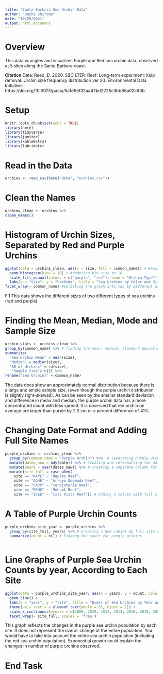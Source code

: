 ```yaml
---
title: "Santa Barbara Sea Urchin Data"
author: "Sachi Shiroma"
date: "10/29/2021"
output: html_document
---
```

# Overview
This data wrangles and visualizes Purple and Red sea urchin data, observed at 5 sites along the Santa Barbara coast.

**Citation**
Data: Reed, D. 2020. SBC LTER: Reef: Long-term experiment: Kelp removal: Urchin size frequency distribution ver 20. Environmental Data Initiative. https://doi.org/10.6073/pasta/5a1e9ef03aa47bd2225c0bb98a02a63b. 

# Setup
```r
knitr::opts_chunk$set(echo = TRUE)
library(here)
library(tidyverse)
library(janitor)
library(kableExtra)
library(lubridate)
```

# Read in the Data
```r
urchins <- read_csv(here("data", "urchins.csv"))
```

# Clean the Names 
```r
urchins_clean <- urchins %>% 
clean_names()
```


# Histogram of Urchin Sizes, Separated by Red and Purple Urchins
```r
ggplot(data = urchins_clean, aes(x = size, fill = common_name)) + #assingning graph values
  geom_histogram(bins = 10) + #reducing bin size to 10
  scale_fill_manual(values = c("purple", "red"), name = "Urchin Type") + #assigning names for the key
  labs(x = "Size", y = "Urchins", title = "Sea Urchins by Color and Size" )+ #creating titles
facet_wrap(~ common_name) #splitting the graph into two by different urchins

```

F.1 This data shows the different sizes of two different types of sea urchins (red and purple).

# Finding the Mean, Median, Mode and Sample Size 
```r
urchin_stats <- urchins_clean %>% 
group_by(common_name) %>% # finding the mean, median, standard deviation of urchin sizes 
summarize(
  "Sea Urchin Mean" = mean(size),
  "Median" = median(size),
  "SD of Urchins" = sd(size),
   "Sample Size"= n()) %>% 
rename("Sea Urchins" = common_name)
```

The data does show an approximately normal distribution because there is a large and ample sample size, (even though the purple urchin distribution is slightly right-skewed). As can be seen by the smaller standard deviation and difference in mean and median, the purple urchin data has a more concentrated count with less spread. It is observed that red urchin on average are larger than purple by 2.3 cm or a percent difference of 41%.

# Changing Date Format and Adding Full Site Names
```r
purple_urchins <- urchins_clean %>% 
  group_by(common_name = "Purple Urchin") %>%  # Separating Purple Urchin data 
  mutate(dates_new = mdy(date)) %>% # Creating and reformatting the dates column
  mutate(years = year(dates_new)) %>% # creating a separate column for years
  mutate(site_full = case_when(
    site == "NAPL" ~ "Naples Reef",
    site == "AQUE" ~ "Arroyo Quemado Reef",
    site == "CARP" ~ "Carpinteria Reef",
    site == "MOHK" ~ "Mohawk Reef",
    site == "IVEE" ~ "Isla Vista Reef")) # Adding a column with full site names 

```

# A Table of Purple Urchin Counts 
```r
purple_urchins_site_year <- purple_urchins %>% 
  group_by(site_full, years) %>% # Creating a new subset by full site name and years
  summarize(count = n()) # Finding the count for purple urchins 
  
```

# Line Graphs of Purple Sea Urchin Counts by year, According to Each Site 
```r
ggplot(data = purple_urchins_site_year, aes(x = years, y = count, color = site_full)) + #assigning graph values
  geom_line() + 
  labs(x = "year", y = "site", title = "Numer of Sea Urchins by Year and Site") + 
  theme(axis.text.x = element_text(angle = 65, hjust = 1)) +
  scale_x_continuous(breaks = c(2008, 2010, 2012, 2014, 2016, 2018, 2020))+
  facet_wrap(~ site_full, scales = 'free')
```

This graph reflects the changes in the purple sea urchin population by each site.  It does not represent the overall change of the entire population.  You would have to take into account the entire sea urchin population (including the red sea urchin population).  Exponential growth could explain the changes in number of purple urchins observed.

# End Task
